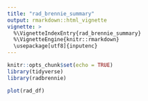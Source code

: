 ```yaml
---
title: "rad_brennie_summary"
output: rmarkdown::html_vignette
vignette: >
  %\VignetteIndexEntry{rad_brennie_summary}
  %\VignetteEngine{knitr::rmarkdown}
  \usepackage[utf8]{inputenc}
---
```


```r
knitr::opts_chunk$set(echo = TRUE)
library(tidyverse)
library(radbrennie)
```



```r

plot(rad_df)

```

